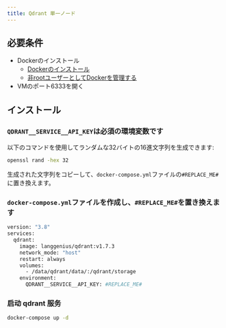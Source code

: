```yaml
---
title: Qdrant 単一ノード
---
```


## 必要条件
- Dockerのインストール
  - [Dockerのインストール](https://docs.docker.com/engine/install/ubuntu/#install-using-the-repository)
  - [非rootユーザーとしてDockerを管理する](https://docs.docker.com/engine/install/linux-postinstall/#manage-docker-as-a-non-root-user)
- VMのポート6333を開く

## インストール
### `QDRANT__SERVICE__API_KEY`は必須の環境変数です
以下のコマンドを使用してランダムな32バイトの16進文字列を生成できます:

```bash
openssl rand -hex 32
````

生成された文字列をコピーして、`docker-compose.yml`ファイルの`#REPLACE_ME#`に置き換えます。

### `docker-compose.yml`ファイルを作成し、`#REPLACE_ME#`を置き換えます

````bash
version: "3.8"
services:
  qdrant:
    image: langgenius/qdrant:v1.7.3
    network_mode: "host"
    restart: always
    volumes:
      - /data/qdrant/data/:/qdrant/storage
    environment:
      QDRANT__SERVICE__API_KEY: #REPLACE_ME#
````


### 启动 qdrant 服务
````bash
docker-compose up -d
````
